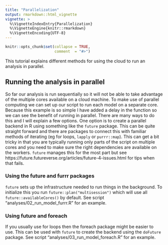 ```yaml
---
title: "Parallelization"
output: rmarkdown::html_vignette
vignette: >
  %\VignetteIndexEntry{Parallelization}
  %\VignetteEngine{knitr::rmarkdown}
  %\VignetteEncoding{UTF-8}
---
```


```r
knitr::opts_chunk$set(collapse = TRUE,
                      comment  = "#>")
```

This tutorial explains different methods for using the cloud to run an analysis in parallel.

## Running the analysis in parallel
So far our analysis is run sequentially so it will not be able to take advantage of the multiple cores available on a cloud machine. To make use of parallel computing we can set up our script to run each model on a separate core. Because this example is so simple I have added a delay in the function so we can see the benefit of running in parallel. There are many ways to do this and I will explain a few options. One option is to create a parallel backend in R using something like the `future` package. This can be quite straight forward and there are packages to connect this with familiar methods of iterating (eg for loops, `lapply` or `purrr::map`). This can get a bit tricky in that you are typically running only parts of the script on multiple cores and you need to make sure the right dependencies are available on the workers. `future` manages this for the most part but see https://future.futureverse.org/articles/future-4-issues.html for tips when that fails.  

### Using the future and furrr packages

`future` sets up the infrastructure needed to run things in the background. To initialize this you run `future::plan("multisession")` which will use all `future::availableCores()` by default. See script "analyses/02_run_model_furrr.R" for an example. 

### Using future and foreach

If you usually use for loops then the foreach package might be easier to use. This can be used with `future` to create the backend using the `doFuture` package. See script "analyses/03_run_model_foreach.R" for an example. 


